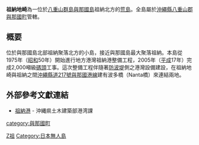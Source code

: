 {{Infobox islands
| name          = 祖納地崎
| native name   = 祖納地崎
| image name    = Sonai yonaguni.jpg
| image caption = 左端的島為祖納地崎
| image alt     =  
| area          = 約0.02 km²
| location      = [[東海|東海]]
| coordinates   =  
| archipelago   =  
| country       = 日本（沖繩縣）
| country admin divisions title = 
| country admin divisions       =  
| largest city  = 
| demonym       = 
| population    = 
| density       =  
| ethnic groups =  
}}

'''祖納地崎'''為一位於[[八重山群島|八重山群島]][[與那國島|與那國島]]祖納北方的[[荒島|荒島]]。全島屬於[[沖繩縣|沖繩縣]][[八重山郡|八重山郡]][[與那國町|與那國町]]管轄。

== 概要 ==
位於與那國島北部祖納聚落北方的小島，接近與那國島最大聚落祖納。本島從1975年（[[昭和|昭和]]50年）開始進行地方港灣祖納港整備工程，2005年（[[平成|平成]]17年）完成2,000噸級[[碼頭|碼頭]]工事。這次整備工程伴隨著[[防波堤|防波堤]]側之港灣設備建設，在祖納地崎與祖納之間[[沖繩縣道217號與那國港線|沖繩縣道217號與那國港線]]建有波多橋（Nanta橋）來連結兩地。

==外部參考文獻連結==
* [https://web.archive.org/web/20120515004919/http://www.pref.okinawa.jp/kowan/okinawa/sonai/index.html 祖納港] - 沖縄県土木建築部港湾課 {{ja icon}}

{{八重山群島}}

[[Category:八重山群島|Z祖]]
[[Category:日本無人島|Category:日本無人島]]
[[category:與那國町|category:與那國町]]